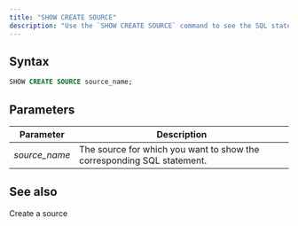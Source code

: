 ```yaml
---
title: "SHOW CREATE SOURCE"
description: "Use the `SHOW CREATE SOURCE` command to see the SQL statement used to create the specified source. By using this command, you can verify the source's settings and troubleshoot any issues."
---
```


## Syntax

```sql
SHOW CREATE SOURCE source_name;
```

## Parameters

| Parameter      | Description                                                            |
| -------------- | ---------------------------------------------------------------------- |
| _source\_name_ | The source for which you want to show the corresponding SQL statement. |

## See also

<CardGroup>
  <Card
    title="CREATE SOURCE"
    icon="database"
    iconType="solid"
    href="/docs/current/sql-create-source/"
  >
    Create a source
  </Card>
</CardGroup>
